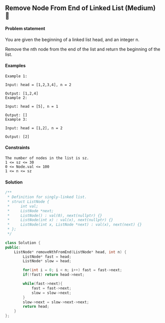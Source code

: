 ## Remove Node From End of Linked List (Medium) 🎯

#### Problem statement
You are given the beginning of a linked list head, and an integer n.

Remove the nth node from the end of the list and return the beginning of the list.

#### Examples
```
Example 1:

Input: head = [1,2,3,4], n = 2

Output: [1,2,4]
Example 2:

Input: head = [5], n = 1

Output: []
Example 3:

Input: head = [1,2], n = 2

Output: [2]
```
#### Constraints
```
The number of nodes in the list is sz.
1 <= sz <= 30
0 <= Node.val <= 100
1 <= n <= sz
```
#### Solution
```cpp
/**
 * Definition for singly-linked list.
 * struct ListNode {
 *     int val;
 *     ListNode *next;
 *     ListNode() : val(0), next(nullptr) {}
 *     ListNode(int x) : val(x), next(nullptr) {}
 *     ListNode(int x, ListNode *next) : val(x), next(next) {}
 * };
 */

class Solution {
public:
    ListNode* removeNthFromEnd(ListNode* head, int n) {
        ListNode* fast = head;
        ListNode* slow = head;

        for(int i = 0; i < n; i++) fast = fast->next;
        if(!fast) return head->next;

        while(fast->next){
            fast = fast->next;
            slow = slow->next;
        }
        slow->next = slow->next->next;
        return head;
    }
};
```